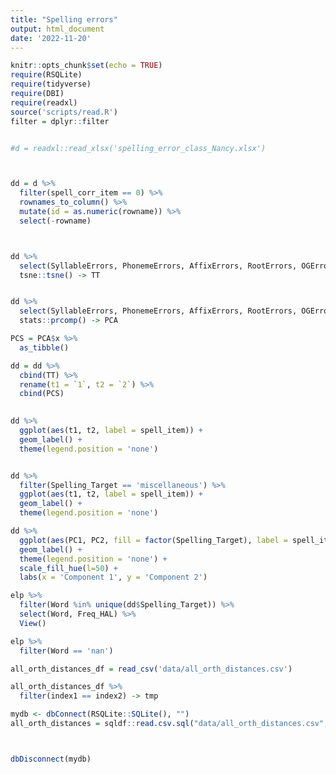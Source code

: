 ```yaml
---
title: "Spelling errors"
output: html_document
date: '2022-11-20'
---
```


```r
knitr::opts_chunk$set(echo = TRUE)
require(RSQLite)
require(tidyverse)
require(DBI)
require(readxl)
source('scripts/read.R')
filter = dplyr::filter


#d = readxl::read_xlsx('spelling_error_class_Nancy.xlsx')



dd = d %>% 
  filter(spell_corr_item == 0) %>% 
  rownames_to_column() %>% 
  mutate(id = as.numeric(rowname)) %>% 
  select(-rowname)



dd %>% 
  select(SyllableErrors, PhonemeErrors, AffixErrors, RootErrors, OGErrors, SemanticErrors, MGRError, LiquidErrors) %>% 
  tsne::tsne() -> TT


dd %>% 
  select(SyllableErrors, PhonemeErrors, AffixErrors, RootErrors, OGErrors, SemanticErrors, MGRError, LiquidErrors) %>% 
  stats::prcomp() -> PCA

PCS = PCA$x %>% 
  as_tibble()

dd = dd %>% 
  cbind(TT) %>% 
  rename(t1 = `1`, t2 = `2`) %>% 
  cbind(PCS)
  
```


```r

dd %>% 
  ggplot(aes(t1, t2, label = spell_item)) +
  geom_label() +
  theme(legend.position = 'none')


dd %>% 
  filter(Spelling_Target == 'miscellaneous') %>% 
  ggplot(aes(t1, t2, label = spell_item)) +
  geom_label() +
  theme(legend.position = 'none')

```


```r
dd %>% 
  ggplot(aes(PC1, PC2, fill = factor(Spelling_Target), label = spell_item)) +
  geom_label() +
  theme(legend.position = 'none') +
  scale_fill_hue(l=50) +
  labs(x = 'Component 1', y = 'Component 2')

```


```r
elp %>% 
  filter(Word %in% unique(dd$Spelling_Target)) %>% 
  select(Word, Freq_HAL) %>% 
  View()
```


```r
elp %>% 
  filter(Word == 'nan') 
```


```r
all_orth_distances_df = read_csv('data/all_orth_distances.csv')

all_orth_distances_df %>% 
  filter(index1 == index2) -> tmp
```

```r



mydb <- dbConnect(RSQLite::SQLite(), "")
all_orth_distances = sqldf::read.csv.sql("data/all_orth_distances.csv", sql= "select * from file where index1 = 0")



dbDisconnect(mydb)


```